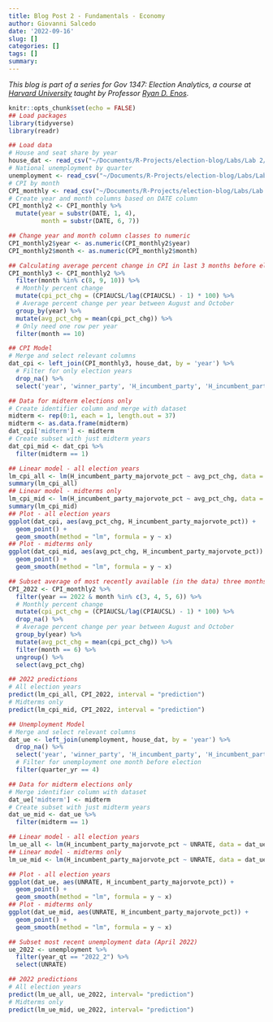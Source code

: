 ```yaml
---
title: Blog Post 2 - Fundamentals - Economy
author: Giovanni Salcedo
date: '2022-09-16'
slug: []
categories: []
tags: []
summary:
---
```


*This blog is part of a series for Gov 1347: Election Analytics, a course at [Harvard University](https://www.harvard.edu/) taught by Professor [Ryan D. Enos](http://ryandenos.com/)*.

```r
knitr::opts_chunk$set(echo = FALSE)
## Load packages
library(tidyverse)
library(readr)

## Load data
# House and seat share by year
house_dat <- read_csv("~/Documents/R-Projects/election-blog/Labs/Lab 2/house_popvote_seats.csv")
# National unemployment by quarter
unemployment <- read_csv("~/Documents/R-Projects/election-blog/Labs/Lab 2/unemployment_national_quarterly_final.csv")
# CPI by month
CPI_monthly <- read_csv("~/Documents/R-Projects/election-blog/Labs/Lab 2/CPI_monthly.csv")
# Create year and month columns based on DATE column
CPI_monthly2 <- CPI_monthly %>% 
  mutate(year = substr(DATE, 1, 4),
         month = substr(DATE, 6, 7))

## Change year and month column classes to numeric
CPI_monthly2$year <- as.numeric(CPI_monthly2$year)
CPI_monthly2$month <- as.numeric(CPI_monthly2$month)

## Calculating average percent change in CPI in last 3 months before election
CPI_monthly3 <- CPI_monthly2 %>% 
  filter(month %in% c(8, 9, 10)) %>%
  # Monthly percent change
  mutate(cpi_pct_chg = (CPIAUCSL/lag(CPIAUCSL) - 1) * 100) %>%
  # Average percent change per year between August and October
  group_by(year) %>% 
  mutate(avg_pct_chg = mean(cpi_pct_chg)) %>% 
  # Only need one row per year
  filter(month == 10)
```

```r
## CPI Model
# Merge and select relevant columns
dat_cpi <- left_join(CPI_monthly3, house_dat, by = 'year') %>%
  # Filter for only election years
  drop_na() %>% 
  select('year', 'winner_party', 'H_incumbent_party', 'H_incumbent_party_majorvote_pct', 'avg_pct_chg')

## Data for midterm elections only
# Create identifier column and merge with dataset
midterm <- rep(0:1, each = 1, length.out = 37)
midterm <- as.data.frame(midterm)
dat_cpi['midterm'] <- midterm
# Create subset with just midterm years
dat_cpi_mid <- dat_cpi %>% 
  filter(midterm == 1)

## Linear model - all election years
lm_cpi_all <- lm(H_incumbent_party_majorvote_pct ~ avg_pct_chg, data = dat_cpi)
summary(lm_cpi_all)
## Linear model - midterms only
lm_cpi_mid <- lm(H_incumbent_party_majorvote_pct ~ avg_pct_chg, data = dat_cpi_mid)
summary(lm_cpi_mid)
## Plot - all election years
ggplot(dat_cpi, aes(avg_pct_chg, H_incumbent_party_majorvote_pct)) +
  geom_point() +
  geom_smooth(method = "lm", formula = y ~ x)
## Plot - midterms only
ggplot(dat_cpi_mid, aes(avg_pct_chg, H_incumbent_party_majorvote_pct)) +
  geom_point() +
  geom_smooth(method = "lm", formula = y ~ x)

## Subset average of most recently available (in the data) three months of this year's CPI
CPI_2022 <- CPI_monthly2 %>%
  filter(year == 2022 & month %in% c(3, 4, 5, 6)) %>% 
  # Monthly percent change
  mutate(cpi_pct_chg = (CPIAUCSL/lag(CPIAUCSL) - 1) * 100) %>%
  drop_na() %>% 
  # Average percent change per year between August and October
  group_by(year) %>% 
  mutate(avg_pct_chg = mean(cpi_pct_chg)) %>% 
  filter(month == 6) %>% 
  ungroup() %>% 
  select(avg_pct_chg)

## 2022 predictions
# All election years
predict(lm_cpi_all, CPI_2022, interval = "prediction")
# Midterms only
predict(lm_cpi_mid, CPI_2022, interval = "prediction")
```

```r
## Unemployment Model
# Merge and select relevant columns
dat_ue <- left_join(unemployment, house_dat, by = 'year') %>% 
  drop_na() %>% 
  select('year', 'winner_party', 'H_incumbent_party', 'H_incumbent_party_majorvote_pct', 'quarter_yr', 'UNRATE') %>%
  # Filter for unemployment one month before election
  filter(quarter_yr == 4)

## Data for midterm elections only
# Merge identifier column with dataset
dat_ue['midterm'] <- midterm
# Create subset with just midterm years
dat_ue_mid <- dat_ue %>% 
  filter(midterm == 1)

## Linear model - all election years
lm_ue_all <- lm(H_incumbent_party_majorvote_pct ~ UNRATE, data = dat_ue)
## Linear model - midterms only
lm_ue_mid <- lm(H_incumbent_party_majorvote_pct ~ UNRATE, data = dat_ue_mid)

## Plot - all election years
ggplot(dat_ue, aes(UNRATE, H_incumbent_party_majorvote_pct)) +
  geom_point() +
  geom_smooth(method = "lm", formula = y ~ x)
## Plot - midterms only
ggplot(dat_ue_mid, aes(UNRATE, H_incumbent_party_majorvote_pct)) +
  geom_point() +
  geom_smooth(method = "lm", formula = y ~ x)

## Subset most recent unemployment data (April 2022)
ue_2022 <- unemployment %>% 
  filter(year_qt == "2022_2") %>% 
  select(UNRATE)

## 2022 predictions
# All election years
predict(lm_ue_all, ue_2022, interval= "prediction")
# Midterms only
predict(lm_ue_mid, ue_2022, interval= "prediction")
```
